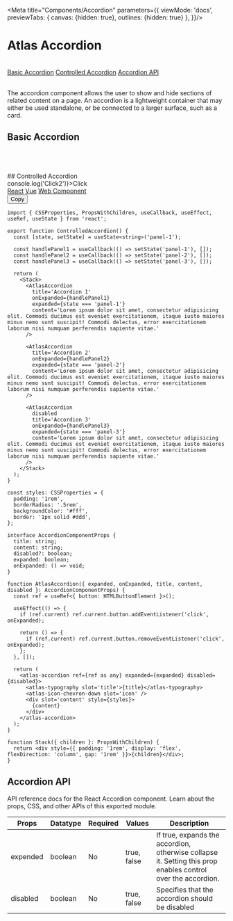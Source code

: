 
<Meta
  title="Components/Accordion"
  parameters={{
    viewMode: 'docs',
    previewTabs: {
      canvas: {hidden: true},
      outlines: {hidden: true}
    },
  }}/>

# Atlas Accordion

<br/>

<div style={{display: "flex", gap: "1rem", flexDirection: "column"}}>
  <a href="#basic-accordion" target="_self">Basic Accordion</a>
  <a href="#controlled-accordion" target="_self">Controlled Accordion</a>
  <a href="#accordion-api" target="_self">Accordion API</a>
</div>

<br/>

The accordion component allows the user to show and hide sections of related content on a page.
An accordion is a lightweight container that may either be used standalone, or be connected to a larger surface, such as a card.

## Basic Accordion

<br/>
<DemoCode>
  <BasicAccordion/>
</DemoCode>
<br/>
<br/>
## Controlled Accordion

<br/>

<div onClick={() => console.log('Click2')}>Click</div>
<div style={{border: "1px solid #eee", borderRadius: ".5rem"}}>
  <ControlledAccordion/>
  <div style={{
    display: "flex",
    alignItems: "center",
    borderTop: "1px solid #eee",
    borderBottom: "1px solid #eee",
    borderRadius: "0rem"
  }}>
    <div style={{display: "flex", gap: "1rem", flexGrow: "1", padding: "1rem"}}>
      <a href="#">React</a>
      <a href="#">Vue</a>
      <a href="#">Web Component</a>
    </div>
    <div style={{padding: "0 1rem"}}>
      <button>Copy</button>
    </div>
  </div>
</div>

```tsx
import { CSSProperties, PropsWithChildren, useCallback, useEffect, useRef, useState } from 'react';

export function ControlledAccordion() {
  const [state, setState] = useState<string>('panel-1');

  const handlePanel1 = useCallback(() => setState('panel-1'), []);
  const handlePanel2 = useCallback(() => setState('panel-2'), []);
  const handlePanel3 = useCallback(() => setState('panel-3'), []);

  return (
    <Stack>
      <AtlasAccordion
        title='Accordion 1'
        onExpanded={handlePanel1}
        expanded={state === 'panel-1'}
        content='Lorem ipsum dolor sit amet, consectetur adipisicing elit. Commodi ducimus est eveniet exercitationem, itaque iusto maiores minus nemo sunt suscipit! Commodi delectus, error exercitationem laborum nisi numquam perferendis sapiente vitae.'
      />

      <AtlasAccordion
        title='Accordion 2'
        onExpanded={handlePanel2}
        expanded={state === 'panel-2'}
        content='Lorem ipsum dolor sit amet, consectetur adipisicing elit. Commodi ducimus est eveniet exercitationem, itaque iusto maiores minus nemo sunt suscipit! Commodi delectus, error exercitationem laborum nisi numquam perferendis sapiente vitae.'
      />

      <AtlasAccordion
        disabled
        title='Accordion 3'
        onExpanded={handlePanel3}
        expanded={state === 'panel-3'}
        content='Lorem ipsum dolor sit amet, consectetur adipisicing elit. Commodi ducimus est eveniet exercitationem, itaque iusto maiores minus nemo sunt suscipit! Commodi delectus, error exercitationem laborum nisi numquam perferendis sapiente vitae.'
      />
    </Stack>
  );
}

const styles: CSSProperties = {
  padding: '1rem',
  borderRadius: '.5rem',
  backgroundColor: '#fff',
  border: '1px solid #ddd',
};

interface AccordionComponentProps {
  title: string;
  content: string;
  disabled?: boolean;
  expanded: boolean;
  onExpanded: () => void;
}

function AtlasAccordion({ expanded, onExpanded, title, content, disabled }: AccordionComponentProps) {
  const ref = useRef<{ button: HTMLButtonElement }>();

  useEffect(() => {
    if (ref.current) ref.current.button.addEventListener('click', onExpanded);

    return () => {
      if (ref.current) ref.current.button.removeEventListener('click', onExpanded);
    };
  }, []);

  return (
    <atlas-accordion ref={ref as any} expanded={expanded} disabled={disabled}>
      <atlas-typography slot='title'>{title}</atlas-typography>
      <atlas-icon-chevron-down slot='icon' />
      <div slot='content' style={styles}>
        {content}
      </div>
    </atlas-accordion>
  );
}

function Stack({ children }: PropsWithChildren) {
  return <div style={{ padding: '1rem', display: 'flex', flexDirection: 'column', gap: '1rem' }}>{children}</div>;
}
```

## Accordion API

API reference docs for the React Accordion component. Learn about the props, CSS, and other APIs of this exported module.

<table className="sbdocs-table">
  <thead>
  <tr>
    <th>Props</th>
    <th>Datatype</th>
    <th>Required</th>
    <th>Values</th>
    <th>Description</th>
  </tr>
  </thead>
  <tbody>
  <tr>
    <td>expended</td>
    <td>boolean</td>
    <td>No</td>
    <td>true, false</td>
    <td>
      If true, expands the accordion, otherwise collapse it. Setting this prop enables control over the accordion.
    </td>
  </tr>
  <tr>
    <td>disabled</td>
    <td>boolean</td>
    <td>No</td>
    <td>true, false</td>
    <td>Specifies that the accordion should be disabled</td>
  </tr>
  </tbody>
</table>